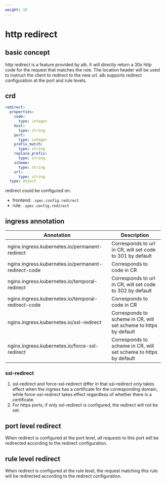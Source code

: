 ```yaml
---
weight: 10
---
```

# http redirect
## basic concept
http redirect is a feature provided by alb. It will directly return a 30x http code for the request that matches the rule. The location header will be used to instruct the client to redirect to the new url.
alb supports redirect configuration at the port and rule levels.
## crd
```yaml
redirect:
  properties:
    code:
      type: integer
    host:
      type: string
    port:
      type: integer
    prefix_match:
      type: string
    replace_prefix:
      type: string
    scheme:
      type: string
    url:
      type: string
  type: object
```
redirect could be configured on:
- frontend: `.spec.config.redirect`
- rule: `.spec.config.redirect`

## ingress annotation
| Annotation | Description |
|------------|------|
| nginx.ingress.kubernetes.io/permanent-redirect | Corresponds to url in CR, will set code to 301 by default |
| nginx.ingress.kubernetes.io/permanent-redirect-code | Corresponds to code in CR |
| nginx.ingress.kubernetes.io/temporal-redirect | Corresponds to url in CR, will set code to 302 by default |
| nginx.ingress.kubernetes.io/temporal-redirect-code | Corresponds to code in CR |
| nginx.ingress.kubernetes.io/ssl-redirect | Corresponds to scheme in CR, will set scheme to https by default |
| nginx.ingress.kubernetes.io/force-ssl-redirect | Corresponds to scheme in CR, will set scheme to https by default |

### ssl-redirect
1. ssl-redirect and force-ssl-redirect differ in that ssl-redirect only takes effect when the ingress has a certificate for the corresponding domain, while force-ssl-redirect takes effect regardless of whether there is a certificate.
2. For https ports, if only ssl-redirect is configured, the redirect will not be set.

## port level redirect
When redirect is configured at the port level, *all requests* to this port will be redirected according to the redirect configuration.

## rule level redirect
When redirect is configured at the rule level, the request matching this rule will be redirected according to the redirect configuration.
